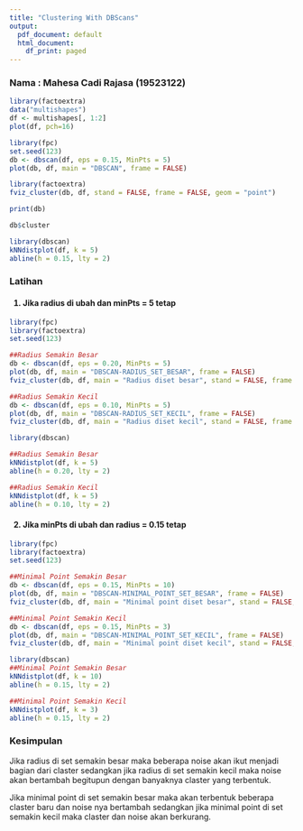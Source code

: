 ---
title: "Clustering With DBScans"
output:
  pdf_document: default
  html_document:
    df_print: paged
---

<h3>Nama : Mahesa Cadi Rajasa (19523122)</h3>

```{r}
library(factoextra)
data("multishapes")
df <- multishapes[, 1:2]
plot(df, pch=16)
```

```{r}
library(fpc)
set.seed(123)
db <- dbscan(df, eps = 0.15, MinPts = 5)
plot(db, df, main = "DBSCAN", frame = FALSE)
```

```{r}
library(factoextra)
fviz_cluster(db, df, stand = FALSE, frame = FALSE, geom = "point")
```

```{r}
print(db)
```

```{r}
db$cluster
```

```{r}
library(dbscan)
kNNdistplot(df, k = 5)
abline(h = 0.15, lty = 2)
```
<h3>Latihan</h3>
<h4>1. Jika radius di ubah dan minPts = 5 tetap</h4>
```{r}
library(fpc)
library(factoextra)
set.seed(123)

##Radius Semakin Besar
db <- dbscan(df, eps = 0.20, MinPts = 5)
plot(db, df, main = "DBSCAN-RADIUS_SET_BESAR", frame = FALSE)
fviz_cluster(db, df, main = "Radius diset besar", stand = FALSE, frame = FALSE, geom = "point")

##Radius Semakin Kecil
db <- dbscan(df, eps = 0.10, MinPts = 5)
plot(db, df, main = "DBSCAN-RADIUS_SET_KECIL", frame = FALSE)
fviz_cluster(db, df, main = "Radius diset kecil", stand = FALSE, frame = FALSE, geom = "point")
```

```{r}
library(dbscan)

##Radius Semakin Besar
kNNdistplot(df, k = 5)
abline(h = 0.20, lty = 2)

##Radius Semakin Kecil
kNNdistplot(df, k = 5)
abline(h = 0.10, lty = 2)
```
<h4>2. Jika minPts di ubah dan radius = 0.15 tetap</h4>
```{r}
library(fpc)
library(factoextra)
set.seed(123)

##Minimal Point Semakin Besar
db <- dbscan(df, eps = 0.15, MinPts = 10)
plot(db, df, main = "DBSCAN-MINIMAL_POINT_SET_BESAR", frame = FALSE)
fviz_cluster(db, df, main = "Minimal point diset besar", stand = FALSE, frame = FALSE, geom = "point")

##Minimal Point Semakin Kecil
db <- dbscan(df, eps = 0.15, MinPts = 3)
plot(db, df, main = "DBSCAN-MINIMAL_POINT_SET_KECIL", frame = FALSE)
fviz_cluster(db, df, main = "Minimal point diset kecil", stand = FALSE, frame = FALSE, geom = "point")
```

```{r}
library(dbscan)
##Minimal Point Semakin Besar
kNNdistplot(df, k = 10)
abline(h = 0.15, lty = 2)

##Minimal Point Semakin Kecil
kNNdistplot(df, k = 3)
abline(h = 0.15, lty = 2)
```

<h3>Kesimpulan</h3>

Jika radius di set semakin besar maka beberapa noise akan ikut menjadi bagian dari claster sedangkan jika radius di set semakin kecil maka noise akan bertambah begitupun dengan banyaknya claster yang terbentuk.

Jika minimal point di set semakin besar maka akan terbentuk beberapa claster baru dan noise nya bertambah sedangkan jika minimal point di set semakin kecil maka claster dan noise akan berkurang.